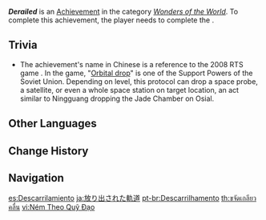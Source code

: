 {{Achievement Infobox
|id           = 84022
|order id     = 4023
|category     = Wonders of the World
|description  = Defeat the [[Osial|Overlord of the Vortex]].
|requirements = Complete ''[[Turning Point]]''
|primogems    = 5
|tracking     = 
|hidden       = 1
|quest        = A New Star Approaches
|type         = Quest
}}
'''''Derailed''''' is an [[Achievement]] in the category ''[[Wonders of the World]]''. To complete this achievement, the player needs to complete the {{Quest|Turning Point}}.

==Trivia==
* The achievement's name in Chinese is a reference to the 2008 RTS game {{W|Command & Conquer: Red Alert 3}}. In the game, "[[w:c:cnc:Orbital drop|Orbital drop]]" is one of the Support Powers of the Soviet Union. Depending on level, this protocol can drop a space probe, a satellite, or even a whole space station on target location, an act similar to Ningguang dropping the Jade Chamber on Osial.
<!--

==Video Guides==
{{EVT
|video1   = 
|caption1 = 
}}
-->
==Other Languages==
{{Other Languages
|en       = Derailed
|zhs      = 轨道抛掷
|zhs_rm   = Guǐdào Pāozhì
|zht      = 軌道拋擲
|zht_rm   = Guǐdào Pāozhí
|zh_tl    = Orbital Drop
|ja       = 放り出された軌道
|ja_rm    = Houridasareta Kidou
|ja_tl    = Neglected Railroad Track
|ko       = 투척 궤도
|ko_tl    = Throwing Track
|es       = Descarrilamiento
|es_tl    = Derailment
|fr       = Déraillage
|fr_tl    = Derailment
|ru       = Сошедший с рельсов
|ru_tl    = Derailed
|th       = ขจัดเกลียวคลื่น
|th_rm    = 
|th_tl    = 
|vi       = Ném Theo Quỹ Đạo
|vi_tl    = 
|de       = Ausrangiert
|de_tl    = Decommissioned
|id       = Tergelincir
|id_tl    = Slipped
|pt       = Descarrilhamento
|pt_tl    = 
|tr       = Yoldan Çıkmış
|tr_tl    = Gone Off the Road
|it       = Deragliamento
|it_tl    = 
}}

==Change History==
{{Change History|1.1}}
<!--
==References==
{{Reflist}}
-->
==Navigation==
{{Achievement Navbox|Wonders of the World|Quest}}

[[es:Descarrilamiento]]
[[ja:放り出された軌道]]
[[pt-br:Descarrilhamento]]
[[th:ขจัดเกลียวคลื่น]]
[[vi:Ném Theo Quỹ Đạo]]